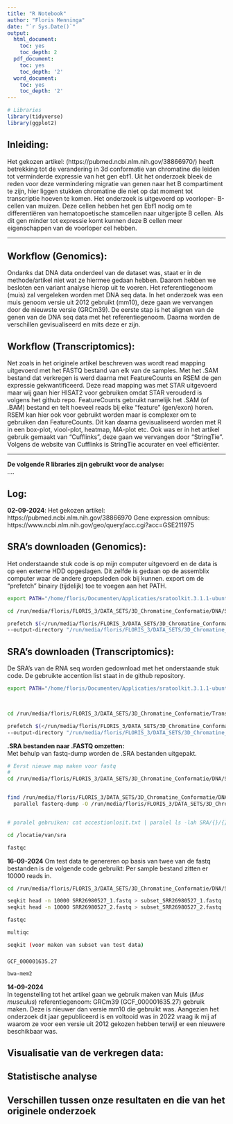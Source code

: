 ```yaml
---
title: "R Notebook"
author: "Floris Menninga"
date: "`r Sys.Date()`"
output:
  html_document:
    toc: yes
    toc_depth: 2
  pdf_document:
    toc: yes
    toc_depth: '2'
  word_document:
    toc: yes
    toc_depth: '2'
---
```


```r
# Libraries
library(tidyverse)
library(ggplot2)

```

## **Inleiding:** ##
Het gekozen artikel: (https://pubmed.ncbi.nlm.nih.gov/38866970/) heeft betrekking tot de verandering in 3d conformatie van chromatine die leiden tot verminderde expressie van het gen ebf1. Uit het onderzoek bleek de reden voor deze vermindering migratie van genen naar het B compartiment te zijn, hier liggen stukken chromatine die niet op dat moment tot transcriptie hoeven te komen. 
Het onderzoek is uitgevoerd op voorloper- B-cellen van muizen. Deze cellen hebben het gen Ebf1 nodig om te differentiëren van hematopoetische stamcellen naar uitgerijpte B cellen. Als dit gen minder tot expressie komt kunnen deze B cellen meer eigenschappen van de voorloper cel hebben. 

<hr>

## **Workflow (Genomics):** ##
Ondanks dat DNA data onderdeel van de dataset was, staat er in de methode/artikel niet wat ze hiermee gedaan hebben. Daarom hebben we besloten een variant analyse hierop uit te voeren. Het referentiegenoom (muis) zal vergeleken worden met DNA seq data. In het onderzoek was een muis genoom versie uit 2012 gebruikt (mm10), deze gaan we vervangen door de nieuwste versie (GRCm39).
De eerste stap is het alignen van de genen van de DNA seq data met het referentiegenoom. Daarna worden de verschillen gevisualiseerd en mits deze er zijn. 

## **Workflow (Transcriptomics):** ##
Net zoals in het originele artikel beschreven was wordt read mapping uitgevoerd met het FASTQ bestand van elk van de samples. Met het .SAM bestand dat verkregen is werd daarna met FeatureCounts en RSEM de gen expressie gekwantificeerd. Deze read mapping was met STAR uitgevoerd maar wij gaan hier HISAT2
voor gebruiken omdat STAR verouderd is volgens het github repo.
FeatureCounts gebruikt namelijk het .SAM (of .BAM) bestand en telt hoeveel reads bij elke "feature" (gen/exon) horen. RSEM kan hier ook voor gebruikt worden maar is complexer om te gebruiken dan FeatureCounts.
Dit kan daarna gevisualiseerd worden met R in een box-plot, viool-plot, heatmap, MA-plot etc.
Ook was er in het artikel gebruik gemaakt van "Cufflinks", deze gaan we vervangen door "StringTie". Volgens de website van Cufflinks is StringTie accurater en veel efficiënter. 


<hr>


**De volgende R libraries zijn gebruikt voor de analyse:** \
....



## Log:
**02-09-2024**:
Het gekozen artikel: https://pubmed.ncbi.nlm.nih.gov/38866970
Gene expression omnibus: https://www.ncbi.nlm.nih.gov/geo/query/acc.cgi?acc=GSE211975




## SRA's downloaden (Genomics):
Het onderstaande stuk code is op mijn computer uitgevoerd en de data is op een externe HDD opgeslagen. Dit zelfde is gedaan op de assemblix computer waar de andere groepsleden ook bij kunnen. 
export om de "prefetch" binairy (tijdelijk) toe te voegen aan het PATH. 

```bash
export PATH="/home/floris/Documenten/Applicaties/sratoolkit.3.1.1-ubuntu64/bin/:$PATH"

cd /run/media/floris/FLORIS_3/DATA_SETS/3D_Chromatine_Conformatie/DNA/SRA/

prefetch $(</run/media/floris/FLORIS_3/DATA_SETS/3D_Chromatine_Conformatie/DNA/SRA/SraAccList.csv) \
--output-directory "/run/media/floris/FLORIS_3/DATA_SETS/3D_Chromatine_Conformatie/DNA/SRA/" --max-size 200G
```
## SRA's downloaden (Transcriptomics):
De SRA's van de RNA seq worden gedownload met het onderstaande stuk code. De gebruikte accention list staat in de github repository. 
```bash
export PATH="/home/floris/Documenten/Applicaties/sratoolkit.3.1.1-ubuntu64/bin/:$PATH"
 


cd /run/media/floris/FLORIS_3/DATA_SETS/3D_Chromatine_Conformatie/Transcriptomics/

prefetch $(</run/media/floris/FLORIS_3/DATA_SETS/3D_Chromatine_Conformatie/Transcriptomics/SRR_Acc_List.txt) \
--output-directory "/run/media/floris/FLORIS_3/DATA_SETS/3D_Chromatine_Conformatie/Transcriptomics/" --max-size 200G
```

**.SRA bestanden naar .FASTQ omzetten:** \
Met behulp van fastq-dump worden de .SRA bestanden uitgepakt. 

```bash

# Eerst nieuwe map maken voor fastq
# 
cd /run/media/floris/FLORIS_3/DATA_SETS/3D_Chromatine_Conformatie/DNA/SRA


find /run/media/floris/FLORIS_3/DATA_SETS/3D_Chromatine_Conformatie/DNA/SRA -name "*.sra" | \
  parallel fasterq-dump -O /run/media/floris/FLORIS_3/DATA_SETS/3D_Chromatine_Conformatie/DNA/SRA/FASTQ {}


# paralel gebruiken: cat accestionlosit.txt | paralel ls -lah SRA/{}/{}.sra
```

```bash

cd /locatie/van/sra

fastqc

```

**16-09-2024**
Om test data te genereren op basis van twee van de fastq bestanden is de volgende code gebruikt:
Per sample bestand zitten er 10000 reads in. 
```bash

cd /run/media/floris/FLORIS_3/DATA_SETS/3D_Chromatine_Conformatie/DNA/SRA

seqkit head -n 10000 SRR26980527_1.fastq > subset_SRR26980527_1.fastq
seqkit head -n 10000 SRR26980527_2.fastq > subset_SRR26980527_2.fastq


```


```bash

fastqc 

multiqc

seqkit (voor maken van subset van test data)


```

### 
    GCF_000001635.27

```bash

bwa-mem2 

```



**14-09-2024** \
In tegenstelling tot het artikel gaan we gebruik maken van Muis (*Mus musculus*) referentiegenoom: GRCm39 (GCF_000001635.27) gebruik maken. 
Deze is nieuwer dan versie mm10 die gebruikt was.
Aangezien het onderzoek dit jaar gepubliceerd is en voltooid was in 2022 vraag ik mij af waarom ze voor een versie uit 2012 gekozen hebben terwijl er een nieuwere beschikbaar was. 



## **Visualisatie van de verkregen data:**
## **Statistische analyse**
## **Verschillen tussen onze resultaten en die van het originele onderzoek**




